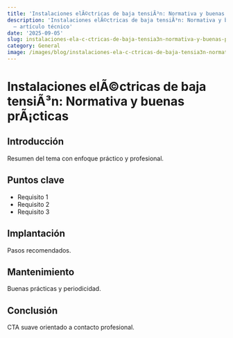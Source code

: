```yaml
---
title: 'Instalaciones elÃ©ctricas de baja tensiÃ³n: Normativa y buenas prÃ¡cticas'
description: 'Instalaciones elÃ©ctricas de baja tensiÃ³n: Normativa y buenas prÃ¡cticas
  — artículo técnico'
date: '2025-09-05'
slug: instalaciones-ela-c-ctricas-de-baja-tensia3n-normativa-y-buenas-pra-cticas
category: General
image: /images/blog/instalaciones-ela-c-ctricas-de-baja-tensia3n-normativa-y-buenas-pra-cticas/instalaciones-ela-c-ctricas-de-baja-tensia3n-normativa-y-buenas-pra-cticas-hero-001.webp
---
```


# Instalaciones elÃ©ctricas de baja tensiÃ³n: Normativa y buenas prÃ¡cticas

## Introducción

Resumen del tema con enfoque práctico y profesional.

## Puntos clave

- Requisito 1
- Requisito 2
- Requisito 3

## Implantación

Pasos recomendados.

## Mantenimiento

Buenas prácticas y periodicidad.

## Conclusión

CTA suave orientado a contacto profesional.
